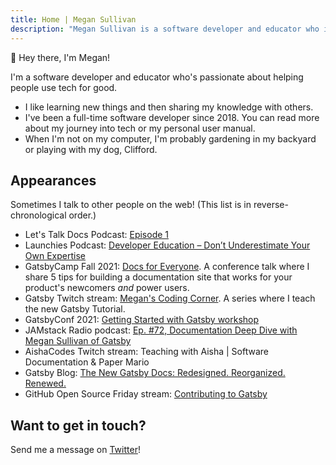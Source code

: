 ```yaml
---
title: Home | Megan Sullivan
description: "Megan Sullivan is a software developer and educator who is passionate about helping people use tech for good."
---
```






<RouteTargetHeading level={1} targetId="navigation">
  <span class={waveStyles}>👋</span> Hey there, I'm Megan!
</RouteTargetHeading>

I'm a software developer and educator who's passionate about helping people use tech for good.

- I like <Link to="/now">learning new things</Link> and then <Link to="/blog">sharing my knowledge</Link> with others.
- I've been a full-time software developer since 2018. You can read more about <Link to="/journey">my journey into tech</Link> or <Link to="manual">my personal user manual</Link>.
- When I'm not on my computer, I'm probably gardening in my backyard or playing with my dog, Clifford.

## Appearances

Sometimes I talk to other people on the web! (This list is in reverse-chronological order.)

- Let's Talk Docs Podcast: [Episode 1](https://ltd-podcast.sustainoss.org/1)
- Launchies Podcast: [Developer Education – Don’t Underestimate Your Own Expertise](https://dev.to/launchies/developer-education-don-t-underestimate-your-own-expertise-with-megan-sullivan)
- GatsbyCamp Fall 2021: [Docs for Everyone](https://www.youtube.com/watch?v=HnBNbG2Csv8). A conference talk where I share 5 tips for building a documentation site that works for your product's newcomers _and_ power users.
- Gatsby Twitch stream: [Megan's Coding Corner](https://www.youtube.com/playlist?list=PLCU2qJekvcN0tGUhPyscCYyVn1ee7APCA). A series where I teach the new Gatsby Tutorial.
- GatsbyConf 2021: [Getting Started with Gatsby workshop](https://www.youtube.com/watch?v=231bkZnebvo)
- JAMstack Radio podcast: [Ep. #72, Documentation Deep Dive with Megan Sullivan of Gatsby](https://www.youtube.com/watch?v=qTnVSMgLPHI)
- AishaCodes Twitch stream: Teaching with Aisha | Software Documentation & Paper Mario
- Gatsby Blog: [The New Gatsby Docs: Redesigned. Reorganized. Renewed.](https://www.gatsbyjs.com/blog/announcing-new-gatsby-docs-site)
- GitHub Open Source Friday stream: [Contributing to Gatsby](https://www.youtube.com/watch?v=4qHzcKIhKHQ)

<CallToActionBox>

## Want to get in touch?

Send me a message on [Twitter](https://twitter.com/meganesulli)!

</CallToActionBox>
